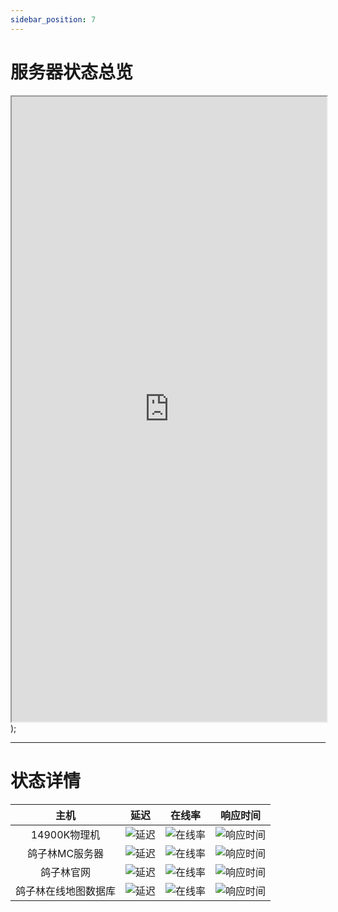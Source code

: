 ```yaml
---
sidebar_position: 7
---
```


# 服务器状态总览

  <iframe src="https://p.viewcb.net:3002/status/pigeon" width="100%" height="1000px" allowtransparency="yes" style={{overflow:"hidden",margin:0,border:"none"}}></iframe>
);

<OnlineStatus />

<hr />

# 状态详情
|主机|延迟|在线率|响应时间|
| :--: | :--: | :--: | :--: |
|14900K物理机|![延迟](https://p.viewcb.net:3002/api/badge/3/ping?style=for-the-badge)|![在线率](https://p.viewcb.net:3002/api/badge/3/uptime?style=for-the-badge)|![响应时间](https://p.viewcb.net:3002/api/badge/3/response?style=for-the-badge)|
|鸽子林MC服务器|![延迟](https://p.viewcb.net:3002/api/badge/2/ping?style=for-the-badge)|![在线率](https://p.viewcb.net:3002/api/badge/2/uptime?style=for-the-badge)|![响应时间](https://p.viewcb.net:3002/api/badge/2/response?style=for-the-badge)|
|鸽子林官网|![延迟](https://p.viewcb.net:3002/api/badge/1/ping?style=for-the-badge)|![在线率](https://p.viewcb.net:3002/api/badge/1/uptime?style=for-the-badge)|![响应时间](https://p.viewcb.net:3002/api/badge/1/response?style=for-the-badge)|
|鸽子林在线地图数据库|![延迟](https://p.viewcb.net:3002/api/badge/5/ping?style=for-the-badge)|![在线率](https://p.viewcb.net:3002/api/badge/5/uptime?style=for-the-badge)|![响应时间](https://p.viewcb.net:3002/api/badge/5/response?style=for-the-badge)|